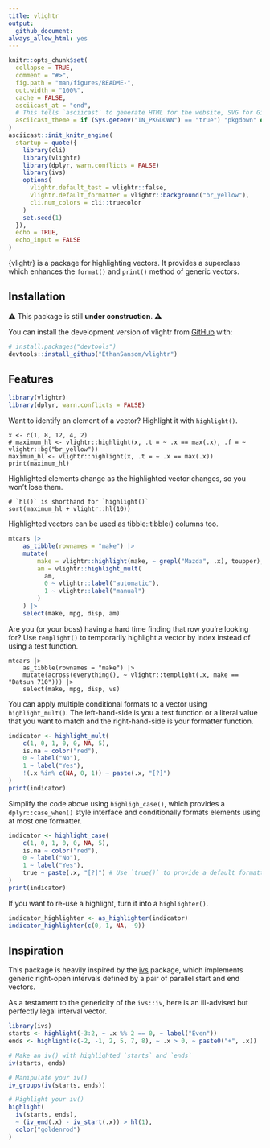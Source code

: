```yaml
---
title: vlightr
output:
  github_document:
always_allow_html: yes
---
```


<!-- README.md is generated from README.Rmd. Please edit that file -->

```r
knitr::opts_chunk$set(
  collapse = TRUE,
  comment = "#>",
  fig.path = "man/figures/README-",
  out.width = "100%",
  cache = FALSE,
  asciicast_at = "end",
  # This tells `asciicast` to generate HTML for the website, SVG for GitHub
  asciicast_theme = if (Sys.getenv("IN_PKGDOWN") == "true") "pkgdown" else "readme"
)
asciicast::init_knitr_engine(
  startup = quote({
    library(cli)
    library(vlightr)
    library(dplyr, warn.conflicts = FALSE)
    library(ivs)
    options(
      vlightr.default_test = vlightr::false,
      vlightr.default_formatter = vlightr::background("br_yellow"),
      cli.num_colors = cli::truecolor
    )
    set.seed(1)
  }),
  echo = TRUE,
  echo_input = FALSE
)
```

<!-- badges: start -->

<!-- badges: end -->

{vlightr} is a package for highlighting vectors. It provides a <vlightr_highlight> superclass which enhances the `format()` and `print()` method of generic vectors.


## Installation

⚠️ This package is still **under construction**. ⚠️

You can install the development version of vlightr from [GitHub](https://github.com/) with:

``` r
# install.packages("devtools")
devtools::install_github("EthanSansom/vlightr")
```

## Features

```r
library(vlightr)
library(dplyr, warn.conflicts = FALSE)
```

Want to identify an element of a vector? Highlight it with `highlight()`.

```asciicast
x <- c(1, 8, 12, 4, 2)
# maximum_hl <- vlightr::highlight(x, .t = ~ .x == max(.x), .f = ~ vlightr::bg("br_yellow"))
maximum_hl <- vlightr::highlight(x, .t = ~ .x == max(.x))
print(maximum_hl)
```

Highlighted elements change as the highlighted vector changes, so you won’t lose them.

```asciicast
# `hl()` is shorthand for `highlight()`
sort(maximum_hl + vlightr::hl(10))
```

Highlighted vectors can be used as tibble::tibble() columns too.

```r
mtcars |>
	as_tibble(rownames = "make") |>
	mutate(
		make = vlightr::highlight(make, ~ grepl("Mazda", .x), toupper),
		am = vlightr::highlight_mult(
		  am,
		  0 ~ vlightr::label("automatic"),
		  1 ~ vlightr::label("manual")
		)
	) |>
	select(make, mpg, disp, am)
```

Are you (or your boss) having a hard time finding that row you're looking for? Use `templight()` to temporarily highlight a vector by index instead of using a test 
function.

```asciicast
mtcars |>
	as_tibble(rownames = "make") |>
	mutate(across(everything(), ~ vlightr::templight(.x, make == "Datsun 710"))) |>
	select(make, mpg, disp, vs)
```

You can apply multiple conditional formats to a vector using `highlight_mult()`. The left-hand-side is you a test function or a literal value that you want to match and 
the right-hand-side is your formatter function.

```r
indicator <- highlight_mult(
	c(1, 0, 1, 0, 0, NA, 5),
	is.na ~ color("red"),
	0 ~ label("No"),
	1 ~ label("Yes"),
	!(.x %in% c(NA, 0, 1)) ~ paste(.x, "[?]")
)
print(indicator)
```

Simplify the code above using `highligh_case()`, which provides a `dplyr::case_when()` style interface and conditionally formats elements using at most one formatter.

```r
indicator <- highlight_case(
	c(1, 0, 1, 0, 0, NA, 5),
	is.na ~ color("red"),
	0 ~ label("No"),
	1 ~ label("Yes"),
	true ~ paste(.x, "[?]") # Use `true()` to provide a default formatter
)
print(indicator)
```

If you want to re-use a highlight, turn it into a `highlighter()`.

```r
indicator_highlighter <- as_highlighter(indicator)
indicator_highlighter(c(0, 1, NA, -9))
```

## Inspiration

This package is heavily inspired by the [ivs](https://github.com/DavisVaughan/ivs) 
package, which implements generic right-open intervals defined by a pair of 
parallel start and end vectors.

As a testament to the genericity of the `ivs::iv`, here is an ill-advised but 
perfectly legal interval vector.

```r
library(ivs)
starts <- highlight(-3:2, ~ .x %% 2 == 0, ~ label("Even"))
ends <- highlight(c(-2, -1, 2, 5, 7, 8), ~ .x > 0, ~ paste0("+", .x))

# Make an iv() with highlighted `starts` and `ends`
iv(starts, ends)
```

```r
# Manipulate your iv()
iv_groups(iv(starts, ends))
```

```r
# Highlight your iv()
highlight(
  iv(starts, ends), 
  ~ (iv_end(.x) - iv_start(.x)) > hl(1),
  color("goldenrod")
)
```
